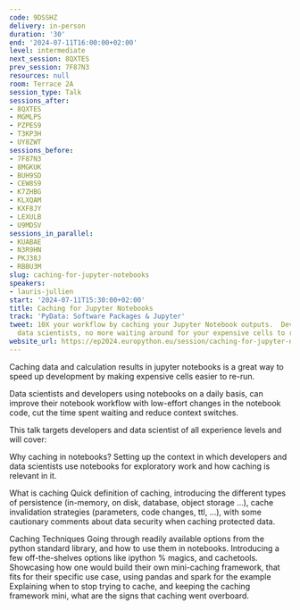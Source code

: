 ```yaml
---
code: 9DSSHZ
delivery: in-person
duration: '30'
end: '2024-07-11T16:00:00+02:00'
level: intermediate
next_session: 8QXTES
prev_session: 7F87N3
resources: null
room: Terrace 2A
session_type: Talk
sessions_after:
- 8QXTES
- MGMLPS
- PZPES9
- T3KP3H
- UY8ZWT
sessions_before:
- 7F87N3
- 8MGKUK
- BUH9SD
- CEW8S9
- K7ZHBG
- KLXQAM
- KXF8JY
- LEXULB
- U9MDSV
sessions_in_parallel:
- KUABAE
- N3R9HN
- PKJ38J
- RBBU3M
slug: caching-for-jupyter-notebooks
speakers:
- lauris-jullien
start: '2024-07-11T15:30:00+02:00'
title: Caching for Jupyter Notebooks
track: 'PyData: Software Packages & Jupyter'
tweet: 10X your workflow by caching your Jupyter Notebook outputs.  Developers and
  data scientists, no more waiting around for your expensive cells to re-run.
website_url: https://ep2024.europython.eu/session/caching-for-jupyter-notebooks
---
```


Caching data and calculation results in jupyter notebooks is a great way to speed up development by making expensive cells easier to re-run.

Data scientists and developers using notebooks on a daily basis, can improve their notebook workflow with low-effort changes in the notebook code, cut the time spent waiting and reduce context switches.

This talk targets developers and data scientist of all experience levels and will cover:

Why caching in notebooks?
Setting up the context in which developers and data scientists use notebooks for exploratory work and how caching is relevant in it.

What is caching
Quick definition of caching, introducing the different types of persistence (in-memory, on disk, database, object storage …), cache invalidation strategies (parameters, code changes, ttl, …), with some cautionary comments about data security when caching protected data.

Caching Techniques
Going through readily available options from the python standard library, and how to use them in notebooks. Introducing a few off-the-shelves options like ipython % magics, and cachetools.
Showcasing how one would build their own mini-caching framework, that fits for their specific use case, using pandas and spark for the example
Explaining when to stop trying to cache, and keeping the caching framework mini, what are the signs that caching went overboard.
